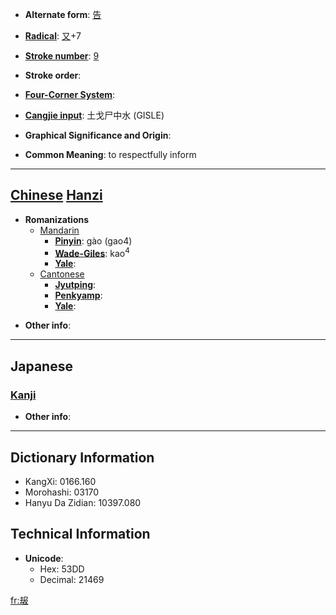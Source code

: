 * '''Alternate form''': [[告]]

* '''[[Wiktionary:Chinese radical index| Radical]]''': [[Wiktionary:Chinese radical index 又|又]]+7

* '''[[Wiktionary:Chinese total strokes index|Stroke number]]''': [[Wiktionary:Chinese total strokes index 9|9]]

* '''Stroke order''': 

* '''[[Wiktionary:Chinese four corner index|Four-Corner System]]''': 

* '''[[Wiktionary:Chinese Cangjie index|Cangjie input]]''': 土戈尸中水 (GISLE)

* '''Graphical Significance and Origin''': 

* '''Common Meaning''': to respectfully inform

----

== [[Chinese]] [[Hanzi]] ==

* '''Romanizations'''
** [[Mandarin]]
*** '''[[Pinyin]]''': gào (gao4)
*** '''[[Wade-Giles]]''': kao<sup>4</sup>
*** '''[[Yale]]''': 
**[[Cantonese]]
***'''[[Jyutping]]''':
***'''[[Penkyamp]]''': 
***'''[[Yale]]''': 

* '''Other info''': 

----

==Japanese==
===[[Kanji]]===
{{kanji|on readings=[[こう]] (kō)
|kun readings=
}}

* '''Other info''':  

----

== Dictionary Information ==

* KangXi: 0166.160
* Morohashi: 03170
* Hanyu Da Zidian: 10397.080

== Technical Information ==

* '''Unicode''':
** Hex: 53DD
** Decimal: 21469

[[fr:叝]]